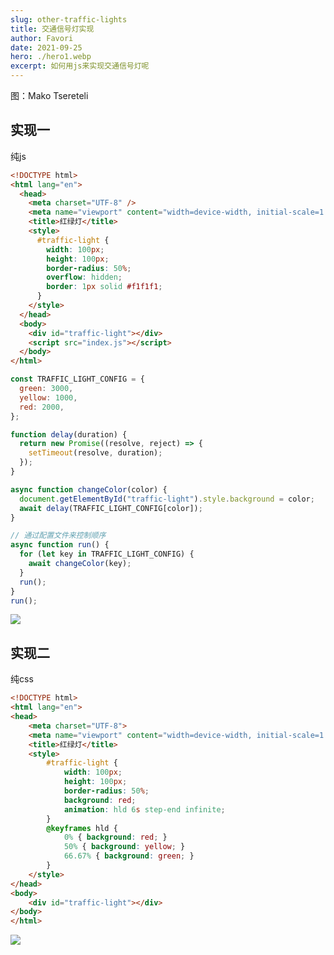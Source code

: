 ```yaml
---
slug: other-traffic-lights
title: 交通信号灯实现
author: Favori
date: 2021-09-25
hero: ./hero1.webp
excerpt: 如何用js来实现交通信号灯呢
---
```


<div className={"img-desc"}>图：Mako Tsereteli</div>


## 实现一
纯js
```html
<!DOCTYPE html>
<html lang="en">
  <head>
    <meta charset="UTF-8" />
    <meta name="viewport" content="width=device-width, initial-scale=1.0" />
    <title>红绿灯</title>
    <style>
      #traffic-light {
        width: 100px;
        height: 100px;
        border-radius: 50%;
        overflow: hidden;
        border: 1px solid #f1f1f1;
      }
    </style>
  </head>
  <body>
    <div id="traffic-light"></div>
    <script src="index.js"></script>
  </body>
</html>
```

```js
const TRAFFIC_LIGHT_CONFIG = {
  green: 3000,
  yellow: 1000,
  red: 2000,
};

function delay(duration) {
  return new Promise((resolve, reject) => {
    setTimeout(resolve, duration);
  });
}

async function changeColor(color) {
  document.getElementById("traffic-light").style.background = color;
  await delay(TRAFFIC_LIGHT_CONFIG[color]);
}

// 通过配置文件来控制顺序
async function run() {
  for (let key in TRAFFIC_LIGHT_CONFIG) {
    await changeColor(key);
  }
  run();
}
run();
```

<div className="art-container">
  <a href="https://codesandbox.io/s/traffic-lights-js-kbsb0" target="_blank" > <img src="https://codesandbox.io/static/img/play-codesandbox.svg"/>
  </a>
</div>


## 实现二
纯css
```html
<!DOCTYPE html>
<html lang="en">
<head>
    <meta charset="UTF-8">
    <meta name="viewport" content="width=device-width, initial-scale=1.0">
    <title>红绿灯</title>
    <style>
        #traffic-light {
            width: 100px;
            height: 100px;
            border-radius: 50%;
            background: red;
            animation: hld 6s step-end infinite;
        }
        @keyframes hld {
            0% { background: red; }
            50% { background: yellow; }
            66.67% { background: green; }
        }
    </style>
</head>
<body>
    <div id="traffic-light"></div>
</body>
</html>
```



<div className="art-container">
  <a href="https://codesandbox.io/s/traffic-lights-css-l3lrh" target="_blank" > <img src="https://codesandbox.io/static/img/play-codesandbox.svg"/>
  </a>
</div>